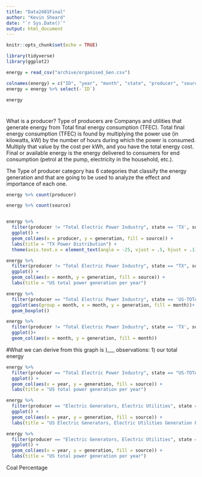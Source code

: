 ```yaml
---
title: "Data2401Final"
author: "Kevin Sheard"
date: "`r Sys.Date()`"
output: html_document
---
```


```r
knitr::opts_chunk$set(echo = TRUE)
```


```r
library(tidyverse)
library(ggplot2)
```

```r
energy = read_csv("archive/organised_Gen.csv")
```


```r
colnames(energy) = c("ID", "year", "month", "state", "producer", "source", "generation")
energy = energy %>% select(-`ID`)

energy
```

#
What is a producer? Type of producers are Companys and utilities that generate energy from Total final energy consumption (TFEC). Total final energy consumption (TFEC) is found by multiplying the power use (in kilowatts, kW) by the number of hours during which the power is consumed. Multiply that value by the cost per kWh, and you have the total energy cost. Final or available energy is the energy delivered to consumers for end consumption (petrol at the pump, electricity in the household, etc.).

The Type of producer category has 6 categories that classify the energy generation and that are going to be used to analyze the effect and importance of each one.  

```r
energy %>% count(producer)

energy %>% count(source)


energy %>% 
  filter(producer != "Total Electric Power Industry", state == 'TX', source != 'Total') %>%
  ggplot() + 
  geom_col(aes(x = producer, y = generation, fill = source)) +
  labs(title = "TX Power Distribution") +
  theme(axis.text.x = element_text(angle = -25, vjust = .5, hjust = .1))

energy %>% 
  filter(producer != "Total Electric Power Industry", state == "TX", source != 'Total') %>% 
  ggplot() + 
  geom_col(aes(x = month, y = generation, fill = source)) +
  labs(title = "US total power generation per year")

energy %>% 
  filter(producer == "Total Electric Power Industry", state == 'US-TOTAL', source == 'Total') %>% 
  ggplot(aes(group = month, x = month, y = generation, fill = month))+
  geom_boxplot() 

energy %>% 
  filter(producer != "Total Electric Power Industry", state == 'TX', source != 'Total') %>% 
  ggplot()+
  geom_col(aes(x = month, y = generation, fill = month))
```
#What we can derive from this graph is )___ observations: 1) our total energy 
```r
energy %>% 
  filter(producer == "Total Electric Power Industry", state == "US-TOTAL") %>% 
  ggplot() + 
  geom_col(aes(x = year, y = generation, fill = source)) +
  labs(title = "US total power generation per year")

energy %>% 
  filter(producer == "Electric Generators, Electric Utilities", state == "US-TOTAL") %>% 
  ggplot() + 
  geom_col(aes(x = year, y = generation, fill = source)) +
  labs(title = "US Electric Generators, Electric Utilities Generation Per Year")
```

```r
energy %>% 
  filter(producer == "Electric Generators, Electric Utilities", state == "US-TOTAL") %>% 
  ggplot() + 
  geom_col(aes(x = year, y = generation, fill = source)) +
  labs(title = "US total power generation per year")
```

Coal Percentage
```r

```

